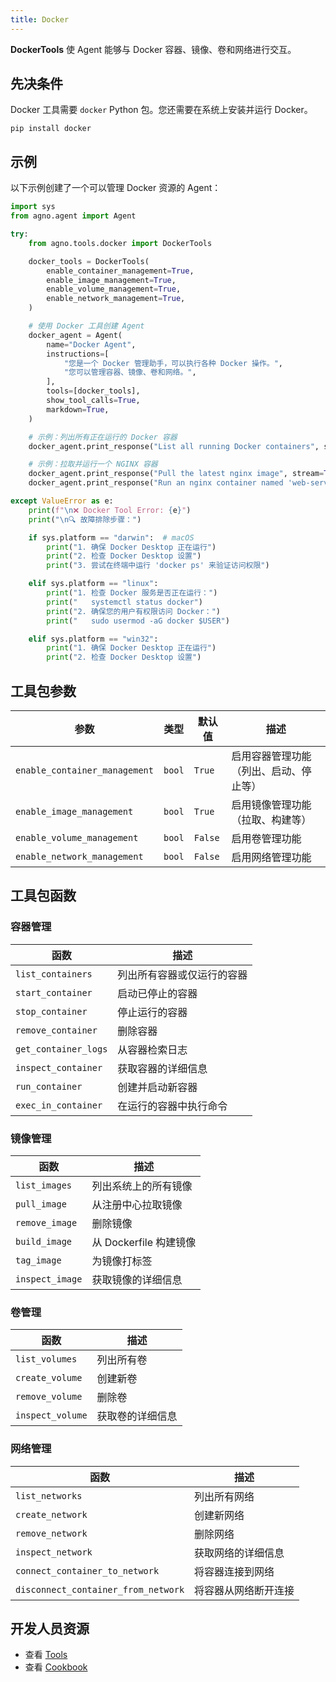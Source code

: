 ```yaml
---
title: Docker
---
```


**DockerTools** 使 Agent 能够与 Docker 容器、镜像、卷和网络进行交互。

## 先决条件

Docker 工具需要 `docker` Python 包。您还需要在系统上安装并运行 Docker。

```shell
pip install docker
```

## 示例

以下示例创建了一个可以管理 Docker 资源的 Agent：

```python cookbook/tools/docker_tools.py
import sys
from agno.agent import Agent

try:
    from agno.tools.docker import DockerTools

    docker_tools = DockerTools(
        enable_container_management=True,
        enable_image_management=True,
        enable_volume_management=True,
        enable_network_management=True,
    )

    # 使用 Docker 工具创建 Agent
    docker_agent = Agent(
        name="Docker Agent",
        instructions=[
            "您是一个 Docker 管理助手，可以执行各种 Docker 操作。",
            "您可以管理容器、镜像、卷和网络。",
        ],
        tools=[docker_tools],
        show_tool_calls=True,
        markdown=True,
    )

    # 示例：列出所有正在运行的 Docker 容器
    docker_agent.print_response("List all running Docker containers", stream=True)

    # 示例：拉取并运行一个 NGINX 容器
    docker_agent.print_response("Pull the latest nginx image", stream=True)
    docker_agent.print_response("Run an nginx container named 'web-server' on port 8080", stream=True)

except ValueError as e:
    print(f"\n❌ Docker Tool Error: {e}")
    print("\n🔍 故障排除步骤：")

    if sys.platform == "darwin":  # macOS
        print("1. 确保 Docker Desktop 正在运行")
        print("2. 检查 Docker Desktop 设置")
        print("3. 尝试在终端中运行 'docker ps' 来验证访问权限")

    elif sys.platform == "linux":
        print("1. 检查 Docker 服务是否正在运行：")
        print("   systemctl status docker")
        print("2. 确保您的用户有权限访问 Docker：")
        print("   sudo usermod -aG docker $USER")

    elif sys.platform == "win32":
        print("1. 确保 Docker Desktop 正在运行")
        print("2. 检查 Docker Desktop 设置")
```

## 工具包参数

| 参数                    | 类型   | 默认值 | 描述                                      |
| ----------------------- | ------ | ------ | ----------------------------------------- |
| `enable_container_management` | `bool` | `True` | 启用容器管理功能（列出、启动、停止等） |
| `enable_image_management`   | `bool` | `True` | 启用镜像管理功能（拉取、构建等）      |
| `enable_volume_management`  | `bool` | `False`| 启用卷管理功能                         |
| `enable_network_management` | `bool` | `False`| 启用网络管理功能                       |

## 工具包函数

### 容器管理

| 函数                  | 描述                                     |
| --------------------- | ---------------------------------------- |
| `list_containers`     | 列出所有容器或仅运行的容器               |
| `start_container`     | 启动已停止的容器                         |
| `stop_container`      | 停止运行的容器                           |
| `remove_container`    | 删除容器                                 |
| `get_container_logs`  | 从容器检索日志                           |
| `inspect_container`   | 获取容器的详细信息                       |
| `run_container`       | 创建并启动新容器                         |
| `exec_in_container`   | 在运行的容器中执行命令                   |

### 镜像管理

| 函数           | 描述                             |
| -------------- | -------------------------------- |
| `list_images`  | 列出系统上的所有镜像             |
| `pull_image`   | 从注册中心拉取镜像               |
| `remove_image` | 删除镜像                         |
| `build_image`  | 从 Dockerfile 构建镜像           |
| `tag_image`    | 为镜像打标签                     |
| `inspect_image`| 获取镜像的详细信息               |

### 卷管理

| 函数             | 描述                           |
| ---------------- | ------------------------------ |
| `list_volumes`   | 列出所有卷                     |
| `create_volume`  | 创建新卷                       |
| `remove_volume`  | 删除卷                         |
| `inspect_volume` | 获取卷的详细信息               |

### 网络管理

| 函数                               | 描述                               |
| ---------------------------------- | ---------------------------------- |
| `list_networks`                    | 列出所有网络                       |
| `create_network`                   | 创建新网络                         |
| `remove_network`                   | 删除网络                           |
| `inspect_network`                  | 获取网络的详细信息                 |
| `connect_container_to_network`     | 将容器连接到网络                   |
| `disconnect_container_from_network`| 将容器从网络断开连接               |

## 开发人员资源

- 查看 [Tools](https://github.com/agno-agi/agno/blob/main/libs/agno/agno/tools/docker.py)
- 查看 [Cookbook](https://github.com/agno-agi/agno/blob/main/cookbook/tools/docker_tools.py)